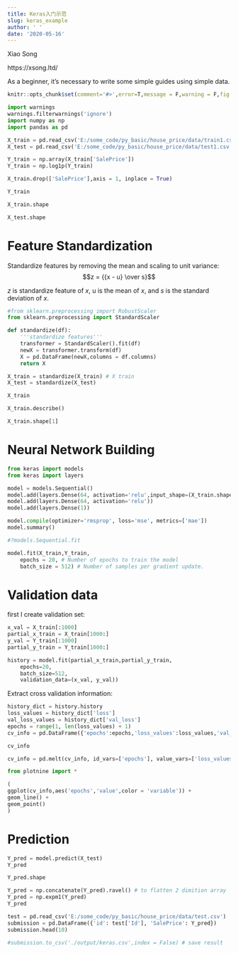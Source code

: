 ```yaml
---
title: Keras入门示范
slug: keras_example
author: ' '
date: '2020-05-16'
---
```


Xiao Song

https://xsong.ltd/

As a beginner, it's necessary to write some simple guides using simple data. 

```r
knitr::opts_chunk$set(comment='#>',error=T,message = F,warning = F,fig.align='center',collapse = T,out.width ='90%')
```

```python
import warnings
warnings.filterwarnings('ignore')
import numpy as np 
import pandas as pd

X_train = pd.read_csv('E:/some_code/py_basic/house_price/data/train1.csv') # prepare data
X_test = pd.read_csv('E:/some_code/py_basic/house_price/data/test1.csv')

Y_train = np.array(X_train['SalePrice'])
Y_train = np.log1p(Y_train)

X_train.drop(['SalePrice'],axis = 1, inplace = True)
```

```python
Y_train
```

```python
X_train.shape
```

```python
X_test.shape
```

# Feature Standardization 

Standardize features by removing the mean and scaling to unit variance:
$$z = {{x - u} \over s}$$

$z$ is standardize feature of $x$, u is the mean of $x$, and $s$ is the standard deviation of $x$.

```python
#from sklearn.preprocessing import RobustScaler
from sklearn.preprocessing import StandardScaler

def standardize(df):
    '''standardize features'''
    transformer = StandardScaler().fit(df) 
    newX = transformer.transform(df)
    X = pd.DataFrame(newX,columns = df.columns)
    return X

X_train = standardize(X_train) # X train
X_test = standardize(X_test) 
```

```python
X_train
```

```python
X_train.describe()
```

```python
X_train.shape[1]
```

# Neural Network Building

```python
from keras import models
from keras import layers

model = models.Sequential()
model.add(layers.Dense(64, activation='relu',input_shape=(X_train.shape[1],)))
model.add(layers.Dense(64, activation='relu'))
model.add(layers.Dense(1))

model.compile(optimizer='rmsprop', loss='mse', metrics=['mae'])
model.summary()
```

```python
#?models.Sequential.fit
```

```python
model.fit(X_train,Y_train,
    epochs = 20, # Number of epochs to train the model
    batch_size = 512) # Number of samples per gradient update.
```

# Validation data

first I create validation set:

```python
x_val = X_train[:1000]
partial_x_train = X_train[1000:]
y_val = Y_train[:1000]
partial_y_train = Y_train[1000:]
```

```python
history = model.fit(partial_x_train,partial_y_train,
    epochs=20,
    batch_size=512,
    validation_data=(x_val, y_val))
```

Extract cross validation information:

```python
history_dict = history.history
loss_values = history_dict['loss']
val_loss_values = history_dict['val_loss']
epochs = range(1, len(loss_values) + 1)
cv_info = pd.DataFrame({'epochs':epochs,'loss_values':loss_values,'val_loss_values':val_loss_values})  
```

```python
cv_info
```

```python
cv_info = pd.melt(cv_info, id_vars=['epochs'], value_vars=['loss_values', 'val_loss_values']) 
```

```python
from plotnine import *

(
ggplot(cv_info,aes('epochs','value',color = 'variable')) +
geom_line() +
geom_point()
)
```

# Prediction

```python
Y_pred = model.predict(X_test)
Y_pred
```

```python
Y_pred.shape
```

```python
Y_pred = np.concatenate(Y_pred).ravel() # to flatten 2 dimition array
Y_pred = np.expm1(Y_pred)
Y_pred
```

```python
test = pd.read_csv('E:/some_code/py_basic/house_price/data/test.csv')
submission = pd.DataFrame({'id': test['Id'], 'SalePrice': Y_pred})
submission.head(10)
```

```python
#submission.to_csv('./output/keras.csv',index = False) # save result
```


